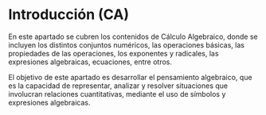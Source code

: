 # Introducción (CA)

En este apartado se cubren los contenidos de Cálculo Algebraico, donde se incluyen los distintos conjuntos numéricos, las operaciones básicas, las propiedades de las operaciones, los exponentes y radicales, las expresiones algebraicas, ecuaciones, entre otros. 

El objetivo de este apartado es desarrollar el pensamiento algebraico, que es la capacidad de representar, analizar y resolver situaciones que involucran relaciones cuantitativas, mediante el uso de símbolos y expresiones algebraicas.